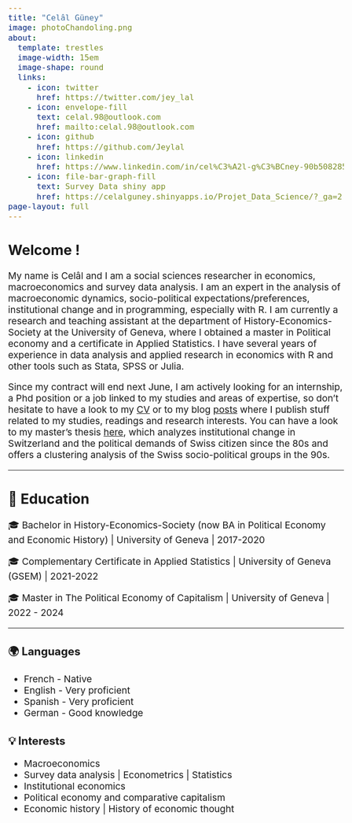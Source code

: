```yaml
---
title: "Celâl Güney"
image: photoChandoling.png
about:
  template: trestles
  image-width: 15em
  image-shape: round
  links:
    - icon: twitter
      href: https://twitter.com/jey_lal
    - icon: envelope-fill
      text: celal.98@outlook.com
      href: mailto:celal.98@outlook.com
    - icon: github
      href: https://github.com/Jeylal
    - icon: linkedin
      href: https://www.linkedin.com/in/cel%C3%A2l-g%C3%BCney-90b508285/?originalSubdomain=ch
    - icon: file-bar-graph-fill
      text: Survey Data shiny app
      href: https://celalguney.shinyapps.io/Projet_Data_Science/?_ga=2.255792968.1974330428.1680436983-1453518093.1673880491 
page-layout: full
---
```


```{=html}
<style>
body {
  font-size: 19px;
}
h1 {
  font-size: 2.5em;
}
</style>
```

## Welcome !

My name is Celâl and I am a social sciences researcher in economics, macroeconomics and survey data analysis. I am an expert in the analysis of macroeconomic dynamics, socio-political expectations/preferences, institutional change and in programming, especially with R. I am currently a research and teaching assistant at the department of History-Economics-Society at the University of Geneva, where I obtained a master in Political economy and a certificate in Applied Statistics. I have several years of experience in data analysis and applied research in economics with R and other tools such as Stata, SPSS or Julia.

Since my contract will end next June, I am actively looking for an internship, a Phd position or a job linked to my studies and areas of expertise, so don't hesitate to have a look to my [CV](https://github.com/Jeylal/celalguney/blob/57f4bfe896d4b0131350b0bc39015463dfaab3c1/modern%20resume-9.pdf) or to my blog [posts](https://jeylal.github.io/celalguney/) where I publish stuff related to my studies, readings and research interests. You can have a look to my master's thesis [here](https://jeylal.github.io/master-thesis/), which analyzes institutional change in Switzerland and the political demands of Swiss citizen since the 80s and offers a clustering analysis of the Swiss socio-political groups in the 90s.


------------------------------------------------------------------------

## 📖 Education

🎓  Bachelor in History-Economics-Society (now BA in Political Economy and Economic History) \| University of Geneva \| 2017-2020

🎓  Complementary Certificate in Applied Statistics \| University of Geneva (GSEM) \| 2021-2022

🎓 Master in The Political Economy of Capitalism \| University of Geneva \| 2022 - 2024

----------------------------------------------------------------------

:::{.grid}
::: {.g-col-6}
### 🌍 Languages
- French - Native  
- English - Very proficient  
- Spanish - Very proficient  
- German - Good knowledge  
:::

::: {.g-col-6}
### 💡 Interests
- Macroeconomics  
- Survey data analysis | Econometrics | Statistics  
- Institutional economics  
- Political economy and comparative capitalism  
- Economic history | History of economic thought  
:::
:::
